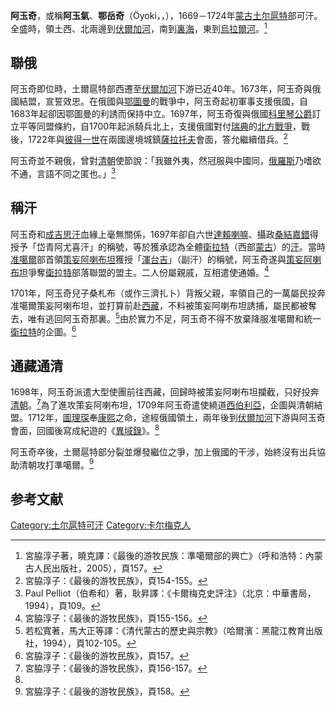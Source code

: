 {{Infobox person
|name        = 阿玉奇
|image       = 
|image_size  = 
|caption     = 
|birth_date  = 1640年
|birth_place = [[蒙古|蒙古]][[土尔扈特|土尔扈特]]部
|death_date  = 1724年
|death_place = [[蒙古|蒙古]][[土尔扈特|土尔扈特]]部
|occupation  = [[蒙古|蒙古]][[土尔扈特|土尔扈特]]部可汗
}}

'''阿玉奇'''，或稱'''阿玉氣'''、'''鄂岳奇'''（Öyoki，{{lang-mnc|ᠠᠶᡠᡴᡳ (ᡥᠠᠨ)|z=Ayuki (han)}}，{{bd|1640年||1724年||catIdx=A}}），1669－1724年[[蒙古|蒙古]][[土尔扈特|土尔扈特]]部可汗。全盛時，領土西、北兩邊到[[伏爾加河|伏爾加河]]，南到[[裏海|裏海]]，東到[[烏拉爾河|烏拉爾河]]。<ref>宮脇淳子著，曉克譯：《最後的游牧民族：準噶爾部的興亡》（呼和浩特：內蒙古人民出版社，2005），頁157。</ref>

==聯俄==
阿玉奇即位時，土爾扈特部西遷至[[伏爾加河|伏爾加河]]下游已近40年。1673年，阿玉奇與俄國結盟，宣誓效忠。在俄國與[[鄂圖曼|鄂圖曼]]的戰爭中，阿玉奇起初軍事支援俄國，自1683年起卻因鄂圖曼的利誘而保持中立。1697年，阿玉奇復與俄國[[科里琴公爵|科里琴公爵]]訂立平等同盟條約，自1700年起派騎兵北上，支援俄國對付[[瑞典|瑞典]]的[[北方戰爭|北方戰爭]]，戰後，1722年與[[彼得一世|彼得一世]]在兩國邊境城鎮[[薩拉托夫|薩拉托夫]]會面，答允繼續借兵。<ref>宮脇淳子：《最後的游牧民族》，頁154-155。</ref>

阿玉奇並不親俄，曾對[[清朝|清朝]]使節說：「我雖外夷，然冠服與中國同，[[俄羅斯帝國|俄羅斯]]乃嗜欲不通，言語不同之匿也。」<ref>Paul Pelliot（伯希和）著，耿昇譯：《卡爾梅克史評注》（北京：中華書局，1994），頁109。</ref>

==稱汗==
阿玉奇和[[成吉思汗|成吉思汗]]血緣上毫無關係，1697年卻自六世[[達賴喇嘛|達賴喇嘛]]、攝政[[桑結嘉錯|桑結嘉錯]]得授予「岱青阿尤喜汗」的稱號，等於獲承認為全體[[衛拉特|衛拉特]]（西部[[蒙古|蒙古]]）的[[汗|汗]]。當時[[准噶爾|准噶爾]]部首領[[策妄阿喇布坦|策妄阿喇布坦]]獲授「[[渾台吉|渾台吉]]」（副汗）的稱號，阿玉奇遂與[[策妄阿喇布坦|策妄阿喇布坦]]爭奪[[衛拉特|衛拉特]]部落聯盟的盟主。二人份屬親戚，互相遣使通婚。<ref>宮脇淳子：《最後的游牧民族》，頁155-156。</ref>

1701年，阿玉奇兒子桑札布（或作三濟扎卜）背叛父親，率領自己的一萬屬民投奔准噶爾策妄阿喇布坦，並打算前赴[[西藏|西藏]]，不料被策妄阿喇布坦誘捕，屬民都被奪去，唯有逃回阿玉奇那裏。<ref>若松寬著，馬大正等譯：《清代蒙古的歷史與宗教》（哈爾濱：黑龍江教育出版社，1994），頁102-105。</ref>由於實力不足，阿玉奇不得不放棄降服准噶爾和統一[[衛拉特|衛拉特]]的企圖。<ref name="#1">宮脇淳子：《最後的游牧民族》，頁157。</ref>

==通藏通清==
1698年，阿玉奇派遣大型使團前往西藏，回歸時被策妄阿喇布坦攔截，只好投奔[[清朝|清朝]]。<ref>宮脇淳子：《最後的游牧民族》，頁156-157。</ref>為了進攻策妄阿喇布坦，1709年阿玉奇遣使繞道[[西伯利亞|西伯利亞]]，企圖與清朝結盟。1712年，[[圖理琛|圖理琛]]奉[[康熙|康熙]]之命，途經俄國領土，兩年後到[[伏爾加河|伏爾加河]]下游與阿玉奇會面，回國後寫成紀遊的《[[異域錄|異域錄]]》。<ref name="#1"/>

阿玉奇卒後，土爾扈特部分裂並爆發繼位之爭，加上俄國的干涉，始終沒有出兵協助清朝攻打準噶爾。<ref>宮脇淳子：《最後的游牧民族》，頁158。</ref>

==参考文献==
{{reflist}}

{{start box}}
{{s-before|[[朋楚克|朋楚克]]}}
{{s-title|[[土尔扈特|土尔扈特]]可汗|1669年—1724年}}
{{s-after|[[车凌端多布|车凌端多布]]}}
{{end box}}

[[Category:土尔扈特可汗|Category:土尔扈特可汗]]
[[Category:卡尔梅克人|Category:卡尔梅克人]]